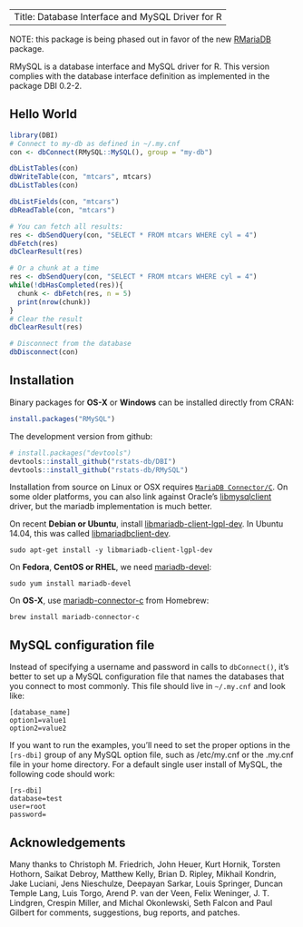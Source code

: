 
--- 
Title: Database Interface and MySQL Driver for R 
---

NOTE: this package is being phased out in favor of the new [RMariaDB](https://github.com/rstats-db/RMariaDB) package.


RMySQL is a database interface and MySQL driver for R. This version complies with the database interface definition as implemented in the package DBI 0.2-2. 

## Hello World

```R
library(DBI)
# Connect to my-db as defined in ~/.my.cnf
con <- dbConnect(RMySQL::MySQL(), group = "my-db")

dbListTables(con)
dbWriteTable(con, "mtcars", mtcars)
dbListTables(con)

dbListFields(con, "mtcars")
dbReadTable(con, "mtcars")

# You can fetch all results:
res <- dbSendQuery(con, "SELECT * FROM mtcars WHERE cyl = 4")
dbFetch(res)
dbClearResult(res)

# Or a chunk at a time
res <- dbSendQuery(con, "SELECT * FROM mtcars WHERE cyl = 4")
while(!dbHasCompleted(res)){
  chunk <- dbFetch(res, n = 5)
  print(nrow(chunk))
}
# Clear the result
dbClearResult(res)

# Disconnect from the database
dbDisconnect(con)
```

## Installation

Binary packages for __OS-X__ or __Windows__ can be installed directly from CRAN:

```r
install.packages("RMySQL")
```

The development version from github:

```R
# install.packages("devtools")
devtools::install_github("rstats-db/DBI")
devtools::install_github("rstats-db/RMySQL")
```

Installation from source on Linux or OSX requires [`MariaDB Connector/C`](https://downloads.mariadb.org/connector-c/). On some older platforms, you can also link against Oracle's [libmysqlclient](https://packages.debian.org/testing/libmysqlclient-dev) driver, but the mariadb implementation is much better.

On recent __Debian or Ubuntu__, install [libmariadb-client-lgpl-dev](https://packages.debian.org/testing/libmariadb-client-lgpl-dev). In Ubuntu 14.04, this was called [libmariadbclient-dev](http://packages.ubuntu.com/trusty/libmariadbclient-dev).

```
sudo apt-get install -y libmariadb-client-lgpl-dev
```

On __Fedora__,  __CentOS or RHEL__, we need [mariadb-devel](https://apps.fedoraproject.org/packages/mariadb-devel):

```
sudo yum install mariadb-devel
````

On __OS-X__, use [mariadb-connector-c](https://github.com/Homebrew/homebrew-core/blob/master/Formula/mariadb-connector-c.rb) from Homebrew:

```
brew install mariadb-connector-c
```


## MySQL configuration file

Instead of specifying a username and password in calls to `dbConnect()`, it's better to set up a MySQL configuration file that names the databases that you connect to most commonly. This file should live in `~/.my.cnf` and look like:

```
[database_name]
option1=value1
option2=value2
```

If you want to run the examples, you'll need to set the proper options in the `[rs-dbi]` group of any MySQL option file, such as /etc/my.cnf or the .my.cnf file in your home directory. For a default single user install of MySQL, the following code should work:

```
[rs-dbi]
database=test
user=root
password=
```

## Acknowledgements

Many thanks to Christoph M. Friedrich, John Heuer, Kurt Hornik, Torsten Hothorn, Saikat Debroy, Matthew Kelly, Brian D. Ripley, Mikhail Kondrin, Jake Luciani, Jens Nieschulze, Deepayan Sarkar, Louis Springer, Duncan Temple Lang, Luis Torgo, Arend P. van der Veen, Felix Weninger, J. T. Lindgren, Crespin Miller, and Michal Okonlewski, Seth Falcon and Paul Gilbert for comments, suggestions, bug reports, and patches.

